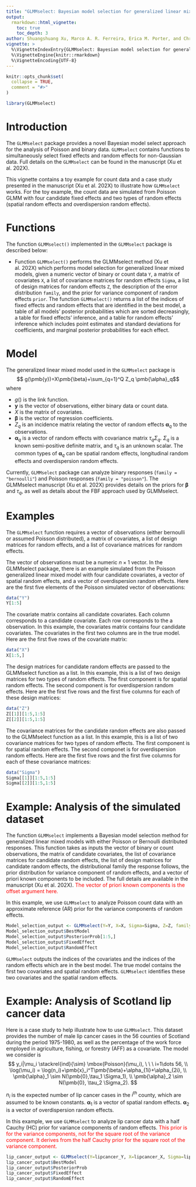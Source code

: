 ```yaml
---
title: "GLMMselect: Bayesian model selection for generalized linear mixed models"
output: 
  rmarkdown::html_vignette:
    toc: true
    toc_depth: 3
author: Shuangshuang Xu, Marco A. R. Ferreira, Erica M. Porter, and Christopher T. Franck
vignette: >
  %\VignetteIndexEntry{GLMMselect: Bayesian model selection for generalized linear mixed models}
  %\VignetteEngine{knitr::rmarkdown}
  %\VignetteEncoding{UTF-8}
---
```


```r
knitr::opts_chunk$set(
  collapse = TRUE,
  comment = "#>"
)
```

```r
library(GLMMselect)
```

# Introduction

The `GLMMselect` package provides a novel Bayesian model select approach for the analysis of Poisson and binary data. `GLMMselect` contains functions to simultaneously select fixed effects and random effects for non-Gaussian data. Full details on the `GLMMselect` can be found in the manuscript (Xu et al. 202X).

This vignette contains a toy example for count data and a case study presented in the manuscript (Xu et al. 202X) to illustrate how `GLMMselect` works. For the toy example, the count data are simulated from Poisson GLMM with four candidate fixed effects and two types of random effects (spatial random effects and overdispersion random effects).


# Functions

The function `GLMMselect()` implemented in the `GLMMselect` package is described below:

* Function `GLMMselect()` performs the GLMMselect method (Xu et al. 202X) which performs model selection for generalized linear mixed models, given a numeric vector of binary or count data `Y`, a matrix of covariates `X`, a list of covariance matrices for random effects `Sigma`, a list of design matrices for random effects `Z`, the description of the error distribution `family`, and the prior for variance component of random effects `prior`. The function `GLMMselect()` returns a list of the indices of fixed effects and random effects that are identified in the best model, a table of all models' posterior probabilities which are sorted decreasingly, a table for fixed effects' inference, and a table for random effects' inference which includes point estimates and standard deviations for coefficients, and marginal posterior probabilities for each effect. 


# Model

The generalized linear mixed model used in the `GLMMselect` package is
$$ g(\pmb{y})=X\pmb{\beta}+\sum_{q=1}^Q Z_q \pmb{\alpha}_q$$
where

* $g()$ is the link function.
* $\pmb{y}$ is the vector of observations, either binary data or count data.
* $X$ is the matrix of covariates.
* $\pmb{\beta}$ is the vector of regression coefficients.
* $Z_q$ is an incidence matrix relating the vector of random effects $\pmb{\alpha}_q$ to the observations.
* $\pmb{\alpha}_q$ is a vector of random effects with covariance matrix $\tau_q \Sigma_q$. $\Sigma_q$ is a known semi-positive definite matrix, and $\tau_q$ is an unknown scalar. The common types of $\pmb{\alpha}_q$ can be spatial random effects, longitudinal random effects and overdispersion random effects. 

Currently, `GLMMselect` package can analyze binary responses (`family = "bernoulli"`) and Poisson responses (`family = "poisson"`). The GLMMselect manuscript (Xu et al. 202X) provides details on the priors for $\pmb{\beta}$ and $\tau_q$, as well as details about the FBF approach used by GLMMselect. 

# Examples

The `GLMMselect` function requires a vector of observations (either bernoulli or assumed Poisson distributed), a matrix of covariates, a list of design matrices for random effects, and a list of covariance matrices for random effects. 

The vector of observations must be a numeric $n \times 1$ vector. In the GLMMselect package, there is an example simulated from the Poisson generalized linear mixed model with four candidate covariates, a vector of spatial random effects, and a vector of overdispersion random effects. Here are the first five elements of the Poisson simulated vector of observations:

```r
data("Y")
Y[1:5]
```

The covariate matrix contains all candidate covariates. Each column corresponds to a candidate covariate. Each row corresponds to the a observation. In this example, the covariates matrix contains four candidate covariates. The covariates in the first two columns are in the true model. Here are the first five rows of the covariate matrix:

```r
data("X")
X[1:5,]
```

The design matrices for candidate random effects are passed to the GLMMselect function as a list. In this example, this is a list of two design matrices for two types of random effects. The first component is for spatial random effects. The second component is for overdispersion random effects. Here are the first five rows and the first five columns for each of these design matrices:

```r
data("Z")
Z[[1]][1:5,1:5]
Z[[2]][1:5,1:5]
```

The covariance matrices for the candidate random effects are also passed to the GLMMselect function as a list. In this example, this is a list of two covariance matrices for two types of random effects. The first component is for spatial random effects. The second componet is for overdispersion random effects. Here are the first five rows and the first five columns for each of these covariance matrices:

```r
data("Sigma")
Sigma[[1]][1:5,1:5]
Sigma[[2]][1:5,1:5]
```

# Example: Analysis of the simulated dataset

The function `GLMMselect` implements a Bayesian model selection method for generalized linear mixed models with either Poisson or Bernoulli distributed responses. This function takes as inputs the vector of binary or count observations, the matrix of candidate covariates, the list of covariance matrices for candidate random effects, the list of design matrices for candidate random effects, the distributional family the response follows, the prior distribution for variance component of random effects, and a vector of priori known components to be included. The full details are available in the manuscript (Xu et al. 202X). <span style="color:red">The vector of priori known components is the offset argument here.</span> 

In this example, we use `GLMMselect` to analyze Poisson count data with an approximate reference (AR) prior for the variance components of random effects.

```r
Model_selection_output <- GLMMselect(Y=Y, X=X, Sigma=Sigma, Z=Z, family="poisson", prior="AR", offset=NULL)
Model_selection_output$BestModel
Model_selection_output$PosteriorProb[1:5,]
Model_selection_output$FixedEffect
Model_selection_output$RandomEffect
```

`GLMMselect` outputs the indices of the covariates and the indices of the random effects which are in the best model. The true model contains the first two covariates and spatial random effects. `GLMMselect` identifies these two covariates and the spatial random effects. 


# Example: Analysis of Scotland lip cancer data

Here is a case study to help illustrate how to use `GLMMselect`. This dataset provides the number of male lip cancer cases in the 56 counties of Scotland during the period 1975-1980, as well as the percentage of the work force employed in agriculture, fishing, or forestry (AFF) as a covariate. The model we consider is
$$
y_i|\mu_i \stackrel{ind}{\sim} \mbox{Poisson}(\mu_i), \ \ \ i=1\dots 56, \\
\log(\mu_i) = \log(n_i)+\pmb{x}_i^T\pmb{\beta}+\alpha_{1i}+\alpha_{2i}, \\
\pmb{\alpha}_1 \sim N(\pmb{0},\tau_1 \Sigma_1), \\
\pmb{\alpha}_2 \sim N(\pmb{0}, \tau_2 \Sigma_2). 
$$

$n_i$ is the expected number of lip cancer cases in the $i^{th}$ county, which are assumed to be known constants. $\pmb{\alpha}_1$ is a vector of spatial random effects. $\pmb{\alpha}_2$ is a vector of overdispersion random effects.

In this example, we use `GLMMselect` to analyze lip cancer data with a half Cauchy (HC) prior for variance components of random effects. <span style="color:red">This prior is for the variance components, not for the square root of the variance component. It derives from the half Cauchy prior for the square root of the variance component.</span> 

```r
lip_cancer_output <- GLMMselect(Y=lipcancer_Y, X=lipcancer_X, Sigma=lipcancer_Sigma, Z=lipcancer_Z, family="poisson", prior="HC", offset=lipcancer_offset)
lip_cancer_output$BestModel
lip_cancer_output$PosteriorProb
lip_cancer_output$FixedEffect
lip_cancer_output$RandomEffect
```









